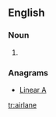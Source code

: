 ==English==

===Noun===
{{en-noun}}

# {{alternative spelling of|[[air lane]]}}

===Anagrams===
* [[Linear A#English|Linear A]]

[[tr:airlane]]